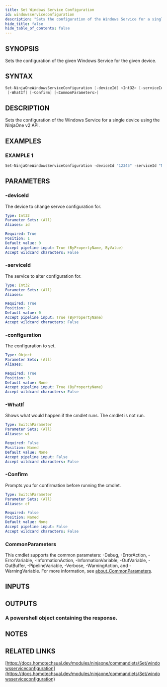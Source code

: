 ```yaml
---
title: Set Windows Service Configuration
id: windowsserviceconfiguration
description: "Sets the configuration of the Windows Service for a single device using the NinjaOne v2 API."
hide_title: false
hide_table_of_contents: false
---
```


## SYNOPSIS

Sets the configuration of the given Windows Service for the given device.

## SYNTAX

```powershell
Set-NinjaOneWindowsServiceConfiguration [-deviceId] <Int32> [-serviceId] <Int32> [-configuration] <Object>
 [-WhatIf] [-Confirm] [<CommonParameters>]
```

## DESCRIPTION

Sets the configuration of the Windows Service for a single device using the NinjaOne v2 API.

## EXAMPLES

### EXAMPLE 1

```powershell
Set-NinjaOneWindowsServiceConfiguration -deviceId "12345" -serviceId "NinjaRMMAgent" -Configuration @{ startType = "AUTO_START"; userName = "LocalSystem" }
```

## PARAMETERS

### -deviceId

The device to change servce configuration for.

```yaml
Type: Int32
Parameter Sets: (All)
Aliases: id

Required: True
Position: 1
Default value: 0
Accept pipeline input: True (ByPropertyName, ByValue)
Accept wildcard characters: False
```

### -serviceId

The service to alter configuration for.

```yaml
Type: Int32
Parameter Sets: (All)
Aliases:

Required: True
Position: 2
Default value: 0
Accept pipeline input: True (ByPropertyName)
Accept wildcard characters: False
```

### -configuration

The configuration to set.

```yaml
Type: Object
Parameter Sets: (All)
Aliases:

Required: True
Position: 3
Default value: None
Accept pipeline input: True (ByPropertyName)
Accept wildcard characters: False
```

### -WhatIf

Shows what would happen if the cmdlet runs.
The cmdlet is not run.

```yaml
Type: SwitchParameter
Parameter Sets: (All)
Aliases: wi

Required: False
Position: Named
Default value: None
Accept pipeline input: False
Accept wildcard characters: False
```

### -Confirm

Prompts you for confirmation before running the cmdlet.

```yaml
Type: SwitchParameter
Parameter Sets: (All)
Aliases: cf

Required: False
Position: Named
Default value: None
Accept pipeline input: False
Accept wildcard characters: False
```

### CommonParameters

This cmdlet supports the common parameters: -Debug, -ErrorAction, -ErrorVariable, -InformationAction, -InformationVariable, -OutVariable, -OutBuffer, -PipelineVariable, -Verbose, -WarningAction, and -WarningVariable. For more information, see [about_CommonParameters](http://go.microsoft.com/fwlink/?LinkID=113216).

## INPUTS

## OUTPUTS

### A powershell object containing the response.

## NOTES

## RELATED LINKS

[https://docs.homotechsual.dev/modules/ninjaone/commandlets/Set/windowsserviceconfiguration](https://docs.homotechsual.dev/modules/ninjaone/commandlets/Set/windowsserviceconfiguration)

